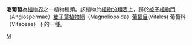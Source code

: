 {{Speciesbox 
| genus = Vitis
| species = heyneana
| authority = Roemer & Schult
| synonyms = * ''Vitis heyneana subsp. heyneana''
}}

'''毛葡萄'''為[[植物界|植物界]]之一植物種類。該植物於[[植物分類表|植物分類表]]上，歸於[[被子植物門|被子植物門]]（Angiospermae）[[雙子葉植物綱|雙子葉植物綱]]（Magnoliopsida）[[葡萄目|葡萄目]](Vitales) 葡萄科 （Vitaceae）下的一種。

{{Vitis}}

[[Category:葡萄属|M]]


{{fruit-stub}}